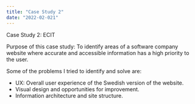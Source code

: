 ```yaml
---
title: "Case Study 2"
date: "2022-02-021"
---
```


Case Study 2: ECIT

Purpose of this case study:
To identify areas of a software company website where accurate and accessible information 
has a high priority to the user.

Some of the problems I tried to identify and solve are:
* UX: Overall user experience of the Swedish version of the website.
* Visual design and opportunities for improvement.
* Information architecture and site structure.
